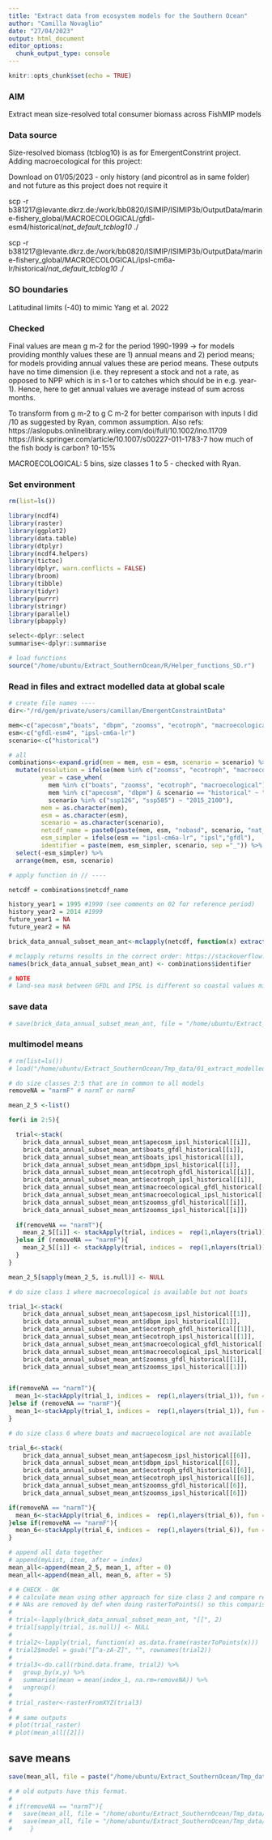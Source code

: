 ```yaml
---
title: "Extract data from ecosystem models for the Southern Ocean"
author: "Camilla Novaglio"
date: "27/04/2023"
output: html_document
editor_options: 
  chunk_output_type: console
---
```


```r
knitr::opts_chunk$set(echo = TRUE)
```

### AIM

Extract mean size-resolved total consumer biomass across FishMIP models 

### Data source 

Size-resolved biomass (tcblog10) is as for EmergentConstrint project. Adding macroecological for this project: 

Download on 01/05/2023 - only history (and picontrol as in same folder) and not future as this project does not require it

scp -r b381217@levante.dkrz.de:/work/bb0820/ISIMIP/ISIMIP3b/OutputData/marine-fishery_global/MACROECOLOGICAL/gfdl-esm4/historical/*nat_default_tcblog10* ./ 

scp -r b381217@levante.dkrz.de:/work/bb0820/ISIMIP/ISIMIP3b/OutputData/marine-fishery_global/MACROECOLOGICAL/ipsl-cm6a-lr/historical/*nat_default_tcblog10* ./ 

### SO boundaries 

Latitudinal limits (-40) to mimic Yang et al. 2022

### Checked 

Final values are mean g m-2 for the period 1990-1999 -> for models providing monthly values these are 1) annual means and 2) period means; for models providing annual values these are period means. These outputs have no time dimension (i.e. they represent a stock and not a rate, as opposed to NPP which is in s-1 or to catches which should be in e.g. year-1). Hence, here to get annual values we average instead of sum across months.       

To transform from g m-2 to g C m-2 for better comparison with inputs I did /10 as suggested by Ryan, common assumption. 
Also refs: 
https://aslopubs.onlinelibrary.wiley.com/doi/full/10.1002/lno.11709 https://link.springer.com/article/10.1007/s00227-011-1783-7
how much of the fish body is carbon? 10-15%

MACROECOLOGICAL: 5 bins, size classes 1 to 5 - checked with Ryan. 

### Set environment 

```r

rm(list=ls())

library(ncdf4) 
library(raster) 
library(ggplot2) 
library(data.table)
library(dtplyr)
library(ncdf4.helpers)
library(tictoc)
library(dplyr, warn.conflicts = FALSE)
library(broom)
library(tibble)
library(tidyr)
library(purrr)
library(stringr)
library(parallel)
library(pbapply)

select<-dplyr::select
summarise<-dplyr::summarise

# load functions 
source("/home/ubuntu/Extract_SouthernOcean/R/Helper_functions_SO.r")

```

### Read in files and extract modelled data at global scale

```r

# create file names ----
dir<-"/rd/gem/private/users/camillan/EmergentConstraintData" 

mem<-c("apecosm","boats", "dbpm", "zoomss", "ecotroph", "macroecological") 
esm<-c("gfdl-esm4", "ipsl-cm6a-lr")
scenario<-c("historical") 

# all 
combinations<-expand.grid(mem = mem, esm = esm, scenario = scenario) %>%
  mutate(resolution = ifelse(mem %in% c("zoomss", "ecotroph", "macroecological"), "annual", "monthly"), 
         year = case_when(
           mem %in% c("boats", "zoomss", "ecotroph", "macroecological") & scenario == "historical" ~ "1950_2014", 
           mem %in% c("apecosm", "dbpm") & scenario == "historical" ~ "1850_2014",
           scenario %in% c("ssp126", "ssp585") ~ "2015_2100"), 
         mem = as.character(mem), 
         esm = as.character(esm), 
         scenario = as.character(scenario),
         netcdf_name = paste0(paste(mem, esm, "nobasd", scenario, "nat_default_tcblog10_global", resolution, year, sep ="_"), ".nc"),
         esm_simpler = ifelse(esm == "ipsl-cm6a-lr", "ipsl","gfdl"),
         identifier = paste(mem, esm_simpler, scenario, sep ="_")) %>% 
  select(-esm_simpler) %>% 
  arrange(mem, esm, scenario)

# apply function in // ----

netcdf = combinations$netcdf_name

history_year1 = 1995 #1990 (see comments on 02 for reference period)
history_year2 = 2014 #1999
future_year1 = NA
future_year2 = NA

brick_data_annual_subset_mean_ant<-mclapply(netcdf, function(x) extract_antarctica(x, file = "new", history_year1=history_year1, history_year2=history_year2, future_year1=future_year1, future_year2=future_year2), mc.cores = detectCores()-2)

# mclapply returns results in the correct order: https://stackoverflow.com/questions/14697901/is-mclapply-guaranteed-to-return-its-results-in-order#:~:text=Short%20answer%3A%20it%20does%20return,an%20R%20function...)
names(brick_data_annual_subset_mean_ant) <- combinations$identifier

# NOTE
# land-sea mask between GFDL and IPSL is different so coastal values might be "biased" e.g. mean with na.rm=TRUE will consider only GFDL values for the very coastal gridcell (and only a set of models). use na.tm=FALSE so that these cells are NAs

```

### save data

```r

# save(brick_data_annual_subset_mean_ant, file = "/home/ubuntu/Extract_SouthernOcean/Tmp_data/01_extract_modelled_data_SO.RData")

```

### multimodel means 

```r

# rm(list=ls())
# load("/home/ubuntu/Extract_SouthernOcean/Tmp_data/01_extract_modelled_data_SO.RData")

# do size classes 2:5 that are in common to all models 
removeNA = "narmF" # narmT or narmF

mean_2_5 <-list()

for(i in 2:5){ 

  trial<-stack(
    brick_data_annual_subset_mean_ant$apecosm_ipsl_historical[[i]],
    brick_data_annual_subset_mean_ant$boats_gfdl_historical[[i]], 
    brick_data_annual_subset_mean_ant$boats_ipsl_historical[[i]],
    brick_data_annual_subset_mean_ant$dbpm_ipsl_historical[[i]], 
    brick_data_annual_subset_mean_ant$ecotroph_gfdl_historical[[i]],
    brick_data_annual_subset_mean_ant$ecotroph_ipsl_historical[[i]],
    brick_data_annual_subset_mean_ant$macroecological_gfdl_historical[[i]],
    brick_data_annual_subset_mean_ant$macroecological_ipsl_historical[[i]],
    brick_data_annual_subset_mean_ant$zoomss_gfdl_historical[[i]], 
    brick_data_annual_subset_mean_ant$zoomss_ipsl_historical[[i]])
 
  if(removeNA == "narmT"){
    mean_2_5[[i]] <- stackApply(trial, indices =  rep(1,nlayers(trial)), fun = mean, na.rm = TRUE)
  }else if (removeNA == "narmF"){
    mean_2_5[[i]] <- stackApply(trial, indices =  rep(1,nlayers(trial)), fun = mean, na.rm = FALSE)
  } 
}

mean_2_5[sapply(mean_2_5, is.null)] <- NULL

# do size class 1 where macroecological is available but not boats

trial_1<-stack(
    brick_data_annual_subset_mean_ant$apecosm_ipsl_historical[[1]],
    brick_data_annual_subset_mean_ant$dbpm_ipsl_historical[[1]],
    brick_data_annual_subset_mean_ant$ecotroph_gfdl_historical[[1]],
    brick_data_annual_subset_mean_ant$ecotroph_ipsl_historical[[1]],
    brick_data_annual_subset_mean_ant$macroecological_gfdl_historical[[1]],
    brick_data_annual_subset_mean_ant$macroecological_ipsl_historical[[1]],
    brick_data_annual_subset_mean_ant$zoomss_gfdl_historical[[1]],
    brick_data_annual_subset_mean_ant$zoomss_ipsl_historical[[1]])


if(removeNA == "narmT"){
  mean_1<-stackApply(trial_1, indices =  rep(1,nlayers(trial_1)), fun = mean, na.rm = TRUE)
}else if (removeNA == "narmF"){
  mean_1<-stackApply(trial_1, indices =  rep(1,nlayers(trial_1)), fun = mean, na.rm = FALSE)
}

# do size class 6 where boats and macroecological are not available

trial_6<-stack(
    brick_data_annual_subset_mean_ant$apecosm_ipsl_historical[[6]],
    brick_data_annual_subset_mean_ant$dbpm_ipsl_historical[[6]], 
    brick_data_annual_subset_mean_ant$ecotroph_gfdl_historical[[6]],
    brick_data_annual_subset_mean_ant$ecotroph_ipsl_historical[[6]],
    brick_data_annual_subset_mean_ant$zoomss_gfdl_historical[[6]], 
    brick_data_annual_subset_mean_ant$zoomss_ipsl_historical[[6]])

if(removeNA == "narmT"){
  mean_6<-stackApply(trial_6, indices =  rep(1,nlayers(trial_6)), fun = mean, na.rm = TRUE)
}else if(removeNA == "narmF"){
  mean_6<-stackApply(trial_6, indices =  rep(1,nlayers(trial_6)), fun = mean, na.rm = FALSE)
}

# append all data together 
# append(myList, item, after = index)
mean_all<-append(mean_2_5, mean_1, after = 0)
mean_all<-append(mean_all, mean_6, after = 5)

# # CHECK - OK
# # calculate mean using other approach for size class 2 and compare results to above approach
# # NAs are removed by def when doing rasterToPoints() so this comparison works only when removeNA == "narmT"
# 
# trial<-lapply(brick_data_annual_subset_mean_ant, "[[", 2)
# trial[sapply(trial, is.null)] <- NULL
# 
# trial2<-lapply(trial, function(x) as.data.frame(rasterToPoints(x)))
# trial2$model = gsub("[^a-zA-Z]", "", rownames(trial2))
# 
# trial3<-do.call(rbind.data.frame, trial2) %>%
#   group_by(x,y) %>%
#   summarise(mean = mean(index_1, na.rm=removeNA)) %>% 
#   ungroup()
# 
# trial_raster<-rasterFromXYZ(trial3)
# 
# # same outputs
# plot(trial_raster)
# plot(mean_all[[2]])

```

## save means 

```r

save(mean_all, file = paste("/home/ubuntu/Extract_SouthernOcean/Tmp_data/",  Sys.Date(), "_01_extract_modelled_data_SO_means_", removeNA, "_Hyear_",history_year1, ".RData", sep = ""))

# # old outputs have this format.  
# 
# if(removeNA == "narmT"){
#   save(mean_all, file = "/home/ubuntu/Extract_SouthernOcean/Tmp_data/01_extract_modelled_data_SO_means.RData")}else if(removeNA == "narmF"){
#   save(mean_all, file = "/home/ubuntu/Extract_SouthernOcean/Tmp_data/01_extract_modelled_data_SO_means_narmF.RData")
#     }

```
